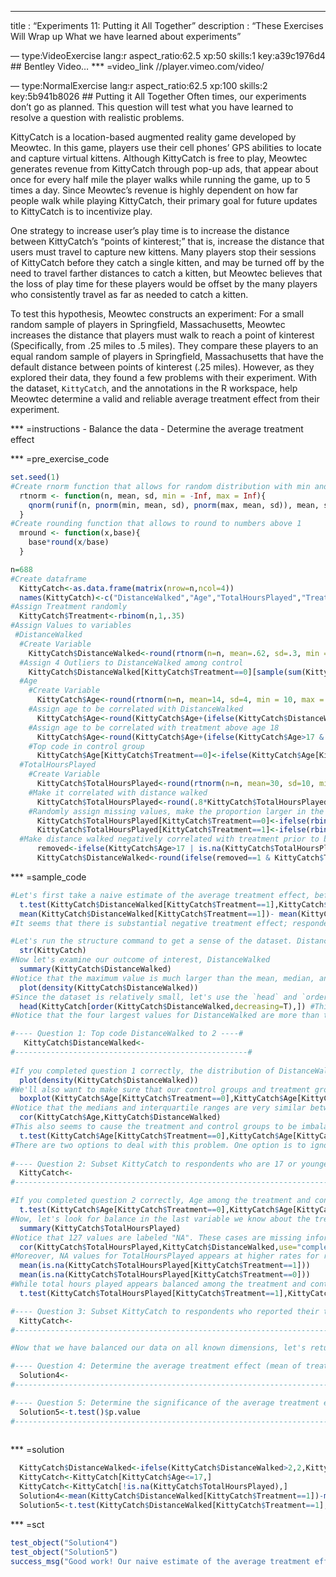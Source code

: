 --- 
title       : "Experiments 11: Putting it All Together"
description : "These Exercises Will Wrap up What we have learned about experiments"
  
--- type:VideoExercise lang:r aspect_ratio:62.5 xp:50 skills:1 key:a39c1976d4
## Bentley Video...
*** =video_link
//player.vimeo.com/video/
 

--- type:NormalExercise lang:r aspect_ratio:62.5 xp:100 skills:2 key:5b941b8026
## Putting it All Together
Often times, our experiments don't go as planned. This question will test what you have learned to resolve a question with realistic problems.

KittyCatch is a location-based augmented reality game developed by Meowtec. In this game, players use their cell phones' GPS abilities to locate and capture virtual kittens. Although KittyCatch is free to play, Meowtec generates revenue from KittyCatch through pop-up ads, that appear about once for every half mile the player walks while running the game, up to 5 times a day. Since Meowtec's revenue is highly dependent on how far people walk while playing KittyCatch, their primary goal for future updates to KittyCatch is to incentivize play. 

One strategy to increase user's play time is to increase the distance between KittyCatch's "points of kinterest;" that is, increase the distance that users must travel to capture new kittens. Many players stop their sessions of KittyCatch before they catch a single kitten, and may be turned off by the need to travel farther distances to catch a kitten, but Meowtec believes that the loss of play time for these players would be offset by the many players who consistently travel as far as needed to catch a kitten. 

To test this hypothesis, Meowtec constructs an experiment: For a small random sample of players in Springfield, Massachusetts, Meowtec increases the distance that players must walk to reach a point of kinterest (Specifically, from .25 miles to .5 miles). They compare these players to an equal random sample of players in Springfield, Massachusetts that have the default distance between points of kinterest (.25 miles). However, as they explored their data, they found a few problems with their experiment. With the dataset, `KittyCatch`, and the annotations in the R workspace, help Meowtec determine a valid and reliable average treatment effect from their experiment.

*** =instructions
- Balance the data
- Determine the average treatment effect

*** =pre_exercise_code
```{r}
set.seed(1)
#Create rnorm function that allows for random distribution with min and max
  rtnorm <- function(n, mean, sd, min = -Inf, max = Inf){
    qnorm(runif(n, pnorm(min, mean, sd), pnorm(max, mean, sd)), mean, sd)
  }
#Create rounding function that allows to round to numbers above 1
  mround <- function(x,base){ 
    base*round(x/base) 
  } 

n=688
#Create dataframe
  KittyCatch<-as.data.frame(matrix(nrow=n,ncol=4))
  names(KittyCatch)<-c("DistanceWalked","Age","TotalHoursPlayed","Treatment")
#Assign Treatment randomly
  KittyCatch$Treatment<-rbinom(n,1,.35)
#Assign Values to variables
 #DistanceWalked
  #Create Variable
    KittyCatch$DistanceWalked<-round(rtnorm(n=n, mean=.62, sd=.3, min = 0, max = 1.3),2)
  #Assign 4 Outliers to DistanceWalked among control
    KittyCatch$DistanceWalked[KittyCatch$Treatment==0][sample(sum(KittyCatch$Treatment==0),4)]<-round(rtnorm(n=4, mean=7.00, sd=.6, min = 5, max = 9),2)
  #Age
    #Create Variable
      KittyCatch$Age<-round(rtnorm(n=n, mean=14, sd=4, min = 10, max = 40))
    #Assign age to be correlated with DistanceWalked
      KittyCatch$Age<-round(KittyCatch$Age+(ifelse(KittyCatch$DistanceWalked>median(KittyCatch$DistanceWalked),2,-2)))
    #Assign age to be correlated with treatment above age 18
      KittyCatch$Age<-round(KittyCatch$Age+(ifelse(KittyCatch$Age>17 & KittyCatch$Treatment==1,4,0)))
    #Top code in control group
      KittyCatch$Age[KittyCatch$Treatment==0]<-ifelse(KittyCatch$Age[KittyCatch$Treatment==0]>18,18,KittyCatch$Age[KittyCatch$Treatment==0])
  #TotalHoursPlayed
    #Create Variable
      KittyCatch$TotalHoursPlayed<-round(rtnorm(n=n, mean=30, sd=10, min = 1, max = 50))
    #Make it correlated with distance walked
      KittyCatch$TotalHoursPlayed<-round(.8*KittyCatch$TotalHoursPlayed + .2*KittyCatch$TotalHoursPlayed*KittyCatch$DistanceWalked)
    #Randomly assign missing values, make the proportion larger in the treatment; and make the likelihood for NA correlate with larger values
      KittyCatch$TotalHoursPlayed[KittyCatch$Treatment==0]<-ifelse(rbinom(sum(KittyCatch$Treatment==0),1,(.05+.05*KittyCatch$TotalHoursPlayed[KittyCatch$Treatment==0]/mean(KittyCatch$TotalHoursPlayed))),NA,KittyCatch$TotalHoursPlayed[KittyCatch$Treatment==0])
      KittyCatch$TotalHoursPlayed[KittyCatch$Treatment==1]<-ifelse(rbinom(sum(KittyCatch$Treatment==1),1,(.25+.05*KittyCatch$TotalHoursPlayed[KittyCatch$Treatment==1]/mean(KittyCatch$TotalHoursPlayed,na.rm = T))),NA,KittyCatch$TotalHoursPlayed[KittyCatch$Treatment==1])
  #Make distance walked negatively correlated with treatment prior to balance, and positvely correlated with treatment after balance
      removed<-ifelse(KittyCatch$Age>17 | is.na(KittyCatch$TotalHoursPlayed),1,0)
      KittyCatch$DistanceWalked<-round(ifelse(removed==1 & KittyCatch$Treatment==0,1.5*KittyCatch$DistanceWalked,ifelse(removed==0 & KittyCatch$Treatment==1,1.3*KittyCatch$DistanceWalked,KittyCatch$DistanceWalked)),2)

```
*** =sample_code
```{r}
#Let's first take a naive estimate of the average treatment effect, before testing or correcting for balance in the dataset
  t.test(KittyCatch$DistanceWalked[KittyCatch$Treatment==1],KittyCatch$DistanceWalked[KittyCatch$Treatment==0])
  mean(KittyCatch$DistanceWalked[KittyCatch$Treatment==1])- mean(KittyCatch$DistanceWalked[KittyCatch$Treatment==0])
#It seems that there is substantial negative treatment effect; respondents walked less in the treatment than in the control. But is this finding reliable?

#Let's run the structure command to get a sense of the dataset. DistanceWalked is our outcome of interest, and Treatment is the key independent variable that we care about. TotalHoursPlayed refers to how many hours the user has put into KittyCatch in total.
  str(KittyCatch)
#Now let's examine our outcome of interest, DistanceWalked
  summary(KittyCatch$DistanceWalked)
#Notice that the maximum value is much larger than the mean, median, and 3rd quartile of the dataset. This outlier might bias our t.test results by violating its assumption that the data is normally distributed. See density plot below to observe the long right tail in the distribution of DistanceWalked.
  plot(density(KittyCatch$DistanceWalked))
#Since the dataset is relatively small, let's use the `head` and `order` commands to examine the highest DistanceWalked observations in the dataset
  head(KittyCatch[order(KittyCatch$DistanceWalked,decreasing=T),]) #This syntax shows us 6 observations, sorted by the largest value for DistanceWalked
#Notice that the four largest values for DistanceWalked are more than three times as large as the 5th largest value for DistanceWalked. These are clearly outliers. However, we should also note that all of these values are in the control group, so removing them from our dataset, as we had done with previous outliers, might also bias our estimates by lowering the mean values for the treatment group. Instead, let's top code these values so that they are still the largest values in the dataset, but so that they are not outliers and do not violate our assumptions of normality. Top coding can be arbitrary (and there are better methods for handling outliers), but for this assignment, let's just assign all DistanceWalked observations above a value of 2 to 2

#---- Question 1: Top code DistanceWalked to 2 ----#
   KittyCatch$DistanceWalked<- 
#----------------------------------------------------#
    
#If you completed question 1 correctly, the distribution of DistanceWalked should look much more normal
  plot(density(KittyCatch$DistanceWalked))
#We'll also want to make sure that our control groups and treatment groups are balanced. Let's compare the age of the control group and treatment group with boxplots
  boxplot(KittyCatch$Age[KittyCatch$Treatment==0],KittyCatch$Age[KittyCatch$Treatment==1],names=c("Control","Treatment"))
#Notice that the medians and interquartile ranges are very similar between the treatment and control groups, but that the largest values in the treatment group rest much higher than in the control group. It turns out that this did not happen by chance; by default, KittyCatch only requires respondents to enter their ages if they state that they are younger than 18; however, for the experiment, all respondents in the treatment group were required to enter their ages. It could be problematic if the ages among the treatment group are different than those in the control group, especially if Age is correlated with DistanceWalked, which, as demonstrated below, it is.
  cor(KittyCatch$Age,KittyCatch$DistanceWalked)
#This also seems to cause the treatment and control groups to be imbalanced with regard to age.
  t.test(KittyCatch$Age[KittyCatch$Treatment==0],KittyCatch$Age[KittyCatch$Treatment==1])
#There are two options to deal with this problem. One option is to ignore it, as we know that age was top coded in the control group, and may entirely be the cause of the imbalance between the treatment and control group. However, what if people who opted into the treatment group tended to be older on average? This could bias our results. A simple way to deal with this problem is to subset the data to only use observations we can be sure are similarly aged. Since we can only be sure of the age of respondents in the treatment group for those younger than 18, let's subset the dataset to only include respondents who are 17 or younger.
  
#---- Question 2: Subset KittyCatch to respondents who are 17 or younger ----#
  KittyCatch<-
#----------------------------------------------------------------------------#

#If you completed question 2 correctly, Age among the treatment and control groups should now be balanced
  t.test(KittyCatch$Age[KittyCatch$Treatment==0],KittyCatch$Age[KittyCatch$Treatment==1])
#Now, let's look for balance in the last variable we know about the treatment and control groups, TotalHoursPlayed.
  summary(KittyCatch$TotalHoursPlayed)
#Notice that 127 values are labeled "NA". These cases are missing information, in large part because KittyCatch allows users to opt out of recording how many hours they play. However, as shown below, TotalHours played appears to be correlated with DistanceWalked.
  cor(KittyCatch$TotalHoursPlayed,KittyCatch$DistanceWalked,use="complete")
#Moreover, NA values for TotalHoursPlayed appears at higher rates for respondents in the treatment group than in the control group
  mean(is.na(KittyCatch$TotalHoursPlayed[KittyCatch$Treatment==1]))
  mean(is.na(KittyCatch$TotalHoursPlayed[KittyCatch$Treatment==0]))
#While total hours played appears balanced among the treatment and control groups for those whose information is available (see t.test below), the fact that its missingness is correlated with DistanceWalked and patterned among the treatment and control groups is cause for concern. Specifically, this could suggest that respondents in the treatment group play more KittyCatch than those in the control group, and are likely to walk further with KittyCatch due to this. A simple solution to this problem then, is listwise deletion; that is, removing respondents from our sample who did not report their total hours played.
  t.test(KittyCatch$TotalHoursPlayed[KittyCatch$Treatment==1],KittyCatch$TotalHoursPlayed[KittyCatch$Treatment==0])

#---- Question 3: Subset KittyCatch to respondents who reported their total hours played ----#
  KittyCatch<-
#--------------------------------------------------------------------------------------------#

#Now that we have balanced our data on all known dimensions, let's return the average treatment effect, and test whether it is significant

#---- Question 4: Determine the average treatment effect (mean of treatment - mean of control) ----#
  Solution4<-
#--------------------------------------------------------------------------------------------------#

#---- Question 5: Determine the significance of the average treatment effect (via a t.test) -------#
  Solution5<-t.test()$p.value
#--------------------------------------------------------------------------------------------------#
  
```
*** =solution
```{r}
  KittyCatch$DistanceWalked<-ifelse(KittyCatch$DistanceWalked>2,2,KittyCatch$DistanceWalked)
  KittyCatch<-KittyCatch[KittyCatch$Age<=17,]
  KittyCatch<-KittyCatch[!is.na(KittyCatch$TotalHoursPlayed),]
  Solution4<-mean(KittyCatch$DistanceWalked[KittyCatch$Treatment==1])-mean(KittyCatch$DistanceWalked[KittyCatch$Treatment==0])
  Solution5<-t.test(KittyCatch$DistanceWalked[KittyCatch$Treatment==1],KittyCatch$DistanceWalked[KittyCatch$Treatment==0])$p.value
```
*** =sct
```{r}
test_object("Solution4")
test_object("Solution5")
success_msg("Good work! Our naive estimate of the average treatment effect was opposite of our estimate after we tried to balance the data. However, we had to ignore a large fraction of our observations to get to that conclusion. This is the difficulty of computing conditional average treatment effects with t.tests. However, this problem can be sidestepped with regression models. Our next module teaches how to use regression models in detail.")
```